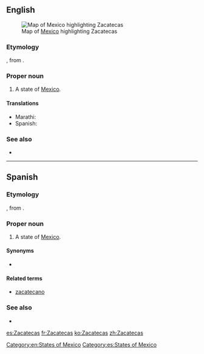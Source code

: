 ==English==
[[File:Mexico_map,_MX-ZAC.svg|thumb|Map of [[Mexico]] highlighting Zacatecas]]
===Etymology===
{{etyl|nah}} {{term|zacatecah|zacatēcah|people of the place of grass}}, from {{term|zacatl||grass|lang=nah}}.

===Proper noun===
{{en-proper noun}}

# A state of [[Mexico]].

====Translations====
{{trans-top|state of Mexico}}
* Marathi: {{t-|mr|जाकातेकास|n|tr=zākātekāsa|sc=Deva}}
*Spanish: {{t+|es|Zacatecas|m}}
{{trans-mid}}
{{trans-bottom}}

===See also===
*{{pedialite}}

[[Category:en:States of Mexico]]

----

==Spanish==

===Etymology===
{{etyl|nah|es}} {{term|zacatecah|zacatēcah|people of the place of grass}}, from {{term|zacatl||grass|lang=nah}}.

===Proper noun===
{{es-proper noun|m}}

# A state of [[Mexico]].

====Synonyms====
* {{l|es|ZA}} {{qualifier|abbreviation}}

====Related terms====
*[[zacatecano]]

===See also===
* {{pedialite|lang=es}}

[[Category:es:States of Mexico]]

[[es:Zacatecas]]
[[fr:Zacatecas]]
[[ko:Zacatecas]]
[[zh:Zacatecas]]